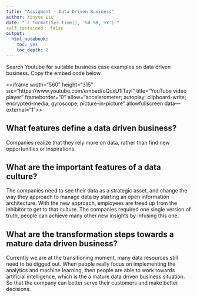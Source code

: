 ```yaml
---
title: "Assigment - Data Driven Business"
author: Xinyue Liu
date: "`r format(Sys.time(), '%d %B, %Y')`"
self_contained： false 
output:
  html_notebook:
    toc: yes
    toc_depth: 2
---
```


Search Youtube for suitable business case examples on data driven business. Copy the embed code below.

<<iframe width="560" height="315" src="https://www.youtube.com/embed/oQcxU1ITayI" title="YouTube video player" frameborder="0" allow="accelerometer; autoplay; clipboard-write; encrypted-media; gyroscope; picture-in-picture" allowfullscreen data—external="1"></iframe>>

## What features define a data driven business?

Companies realize that they rely more on data, rather than find new opportunities or inspirations. 

## What are the important features of a data culture?

The companies need to see their data as a strategic asset, and change the way they approach to manage data by starting an open information architecture. With the new approach, employees are freed up from the inhibitor to get to that culture. The companies  required one single version of truth, people can achieve many other new insights by infusing this one. 

## What are the transformation steps towards a mature data driven business?

Currently we are at the transitioning moment, many data resources still need to be digged out. When people really focus on implementing the analytics and machine learning, then people are able to work towards artificial intelligence, which is the a mature data driven business situation. So that the company can better serve their customers and make better decisions. 

